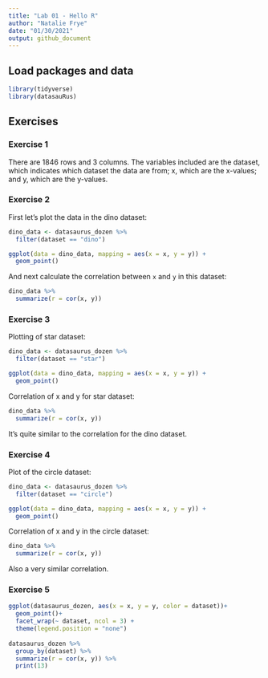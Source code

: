 ```yaml
---
title: "Lab 01 - Hello R"
author: "Natalie Frye"
date: "01/30/2021"
output: github_document
---
```


## Load packages and data

```r
library(tidyverse) 
library(datasauRus)
```

## Exercises

### Exercise 1

There are 1846 rows and 3 columns. The variables included are the dataset, which indicates which dataset the data are from; x, which are the x-values; and y, which are the y-values.

### Exercise 2


First let's plot the data in the dino dataset:

```r
dino_data <- datasaurus_dozen %>%
  filter(dataset == "dino")

ggplot(data = dino_data, mapping = aes(x = x, y = y)) +
  geom_point()
```

And next calculate the correlation between `x` and `y` in this dataset:

```r
dino_data %>%
  summarize(r = cor(x, y))
```

### Exercise 3

Plotting of star dataset: 

```r
dino_data <- datasaurus_dozen %>%
  filter(dataset == "star")

ggplot(data = dino_data, mapping = aes(x = x, y = y)) +
  geom_point()
```

Correlation of x and y for star dataset:

```r
dino_data %>%
  summarize(r = cor(x, y))
```

It's quite similar to the correlation for the dino dataset.

### Exercise 4

Plot of the circle dataset: 

```r
dino_data <- datasaurus_dozen %>%
  filter(dataset == "circle")

ggplot(data = dino_data, mapping = aes(x = x, y = y)) +
  geom_point()
```

Correlation of x and y in the circle dataset: 

```r
dino_data %>%
  summarize(r = cor(x, y))
```

Also a very similar correlation.

### Exercise 5

```r
ggplot(datasaurus_dozen, aes(x = x, y = y, color = dataset))+
  geom_point()+
  facet_wrap(~ dataset, ncol = 3) +
  theme(legend.position = "none")
  
datasaurus_dozen %>%
  group_by(dataset) %>%
  summarize(r = cor(x, y)) %>%
  print(13)
```
